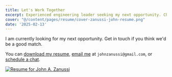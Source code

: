 ```yaml
---
title: Let's Work Together
excerpt: Experienced engineering leader seeking my next opportunity. Check out my resume and get in touch if you think we'd be a great fit
cover: "@/content/pages/resume/cover-zanussi-john-resume.png"
date: '2025-02-13'
---
```


I am currently looking for my next opportunity. Get in touch if you think we'd be a good match.

You can <a href="/_Zanussi-John-Resume.pdf" target="_blank">download my resume</a>, <a href="mailto:johnzanussi@gmail.com">email me</a> at <span style="user-select: all;">`johnzanussi@gmail.com`</span>, or [schedule a chat](https://calendly.com/johnzanussi/30-min).

[![Resume for John A. Zanussi](@/content/pages/resume/_Zanussi-John-Resume.png)](/_Zanussi-John-Resume.pdf)
